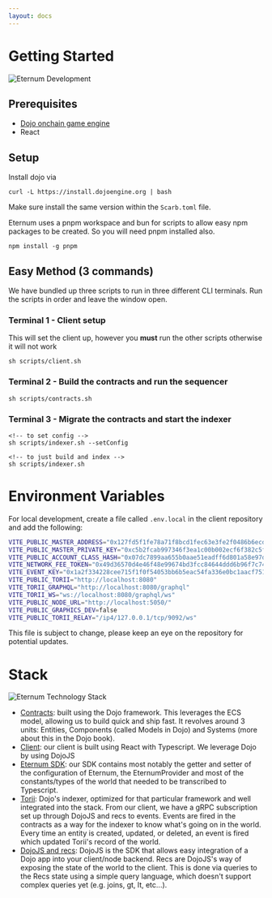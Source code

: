 ```yaml
---
layout: docs
---
```


# Getting Started

<img src="/images/covers/eternum-documentation.png" alt="Eternum Development" className="w-full rounded-lg my-6" />

## Prerequisites

- [Dojo onchain game engine](https://book.dojoengine.org)
- React

## Setup

Install dojo via

`curl -L https://install.dojoengine.org | bash`

Make sure install the same version within the `Scarb.toml` file.

Eternum uses a pnpm workspace and bun for scripts to allow easy npm packages to be created. So you will need pnpm
installed also.

`npm install -g pnpm`

## Easy Method (3 commands)

We have bundled up three scripts to run in three different CLI terminals. Run the scripts in order and leave the window
open.

### Terminal 1 - Client setup

This will set the client up, however you **must** run the other scripts otherwise it will not work

```
sh scripts/client.sh
```

### Terminal 2 - Build the contracts and run the sequencer

```
sh scripts/contracts.sh
```

### Terminal 3 - Migrate the contracts and start the indexer

```
<!-- to set config -->
sh scripts/indexer.sh --setConfig

<!-- to just build and index -->
sh scripts/indexer.sh
```

# Environment Variables

For local development, create a file called `.env.local` in the client repository and add the following:

```bash
VITE_PUBLIC_MASTER_ADDRESS="0x127fd5f1fe78a71f8bcd1fec63e3fe2f0486b6ecd5c86a0466c3a21fa5cfcec"
VITE_PUBLIC_MASTER_PRIVATE_KEY="0xc5b2fcab997346f3ea1c00b002ecf6f382c5f9c9659a3894eb783c5320f912"
VITE_PUBLIC_ACCOUNT_CLASS_HASH="0x07dc7899aa655b0aae51eadff6d801a58e97dd99cf4666ee59e704249e51adf2"
VITE_NETWORK_FEE_TOKEN="0x49d36570d4e46f48e99674bd3fcc84644ddd6b96f7c741b1562b82f9e004dc7"
VITE_EVENT_KEY="0x1a2f334228cee715f1f0f54053bb6b5eac54fa336e0bc1aacf7516decb0471d"
VITE_PUBLIC_TORII="http://localhost:8080"
VITE_TORII_GRAPHQL="http://localhost:8080/graphql"
VITE_TORII_WS="ws://localhost:8080/graphql/ws"
VITE_PUBLIC_NODE_URL="http://localhost:5050/"
VITE_PUBLIC_GRAPHICS_DEV=false
VITE_PUBLIC_TORII_RELAY="/ip4/127.0.0.1/tcp/9092/ws"
```

This file is subject to change, please keep an eye on the repository for potential updates.

# Stack

<img src="/images/covers/08.png" alt="Eternum Technology Stack" className="w-full rounded-lg my-6" />

- [Contracts](/development/contracts): built using the Dojo framework. This leverages the ECS model, allowing us to
  build quick and ship fast. It revolves around 3 units: Entities, Components (called Models in Dojo) and Systems (more
  about this in the Dojo book).
- [Client](/development/client): our client is built using React with Typescript. We leverage Dojo by using DojoJS
- [Eternum SDK](/development/sdk): our SDK contains most notably the getter and setter of the configuration of Eternum,
  the EternumProvider and most of the constants/types of the world that needed to be transcribed to Typescript.
- [Torii](https://book.dojoengine.org/toolchain/torii): Dojo's indexer, optimized for that particular framework and well
  integrated into the stack. From our client, we have a gRPC subscription set up through DojoJS and recs to events.
  Events are fired in the contracts as a way for the indexer to know what's going on in the world. Every time an entity
  is created, updated, or deleted, an event is fired which updated Torii's record of the world.
- [DojoJS and recs](https://github.com/dojoengine/dojo.js?tab=readme-ov-file#contributing-to-dojojs): DojoJS is the SDK
  that allows easy integration of a Dojo app into your client/node backend. Recs are DojoJS's way of exposing the state
  of the world to the client. This is done via queries to the Recs state using a simple query language, which doesn't
  support complex queries yet (e.g. joins, gt, lt, etc...).
